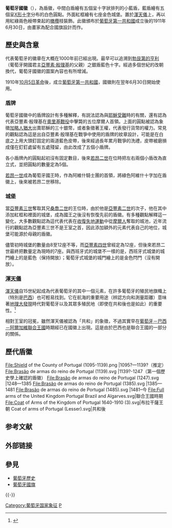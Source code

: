 {{Infobox coat of arms
|name             = 葡萄牙国徽
|image            = Coat of arms of Portugal.svg
|image_width      = 200
|middle           = Military CoA of Portugal.svg
|middle_width     = 200
|middle_caption   = 带有[[国家格言|国家格言]]的版本，用于部队的国徽样式
|lesser           = Coat of arms of Portugal (Lesser).svg
|lesser_width     = 100
|lesser_caption   = 簡易型的國徽，也是在國旗上出現的樣式。
|armiger          = {{PRT}}
|year_adopted     = 1911年6月30日
|crest            =
|torse            =
|shield           = 
|supporters       =
|compartment      =
|motto            =
|orders           =
|other_elements   =
|earlier_versions = 
|use              =
}}

'''葡萄牙國徽'''（{{lang-pt|'''Brasão de armas de Portugal'''}}），為盾徽，中間白盾繪有五個呈十字狀排列的小藍盾，藍盾繪有五個呈[[聖安德魯十字|X形十字]]分布的白色圓點。外面紅框繪有七座金色城堡。置於[[環形球儀|渾天儀]]上，再以用紅綠兩色綬帶束起的[[橄欖|橄欖]]枝裝飾。此徽頒布於[[葡萄牙第一共和國|葡萄牙第一共和國]]成立後的1911年6月30日，由畫家{{link-pt|科倫巴諾·博達洛·平尼艾羅|Columbano Bordalo Pinheiro}}為配合國旗設計而作。

==歷史與含意==

代表葡萄牙的徽章在大概在1000年前已經出現。最早可以追溯到[[勃艮第的亨利|勃艮第的亨利]]（葡萄牙開國君主[[阿方索一世_(葡萄牙)|亞豐素·殷理基]]的父親）之銀盾藍色十字。經過多個世紀的改朝換代，葡萄牙國徽的圖案內容也有所增減。

1910年[[1910年10月5日革命|10月5日革命]]後，成立[[葡萄牙第一共和國|葡萄牙第一共和國]]，國徽則在翌年6月30日開始使用。 

===盾牌===
葡萄牙國徽中的盾牌設計有多種解釋，有説法認為與[[耶穌受難|耶穌受難]]時的{{link-en|五傷|Holy Wounds}}有關，還有認為代表亞豐素·殷理基在[[奧里基戰役|奧里基戰役]]中擊斃的五位摩爾人首領。上面的圓點被認為象徵[[加略人猶大|加略人猶大]]出賣耶穌的三十銀幣，或者象徵著王權，代表發行貨幣的權力。常見的觀點認為這是出自亞豐素·殷理基在戰爭中使用的盾牌的紋章設計，可能是在白底之上用大頭釘固定的兩道藍色皮帶，後來經過長年累月戰爭的洗禮，皮帶被磨損成僅在釘釘處留有五處殘留，由此改成了五個小盾牌。

各小盾牌內的圓點起初沒有固定數目，後來[[若昂二世|若昂二世]]在位時把左右兩個小盾改為直立式，並把圓點的數量定為5個。

[[若昂一世|若昂一世]]成為葡萄牙國王時，作為阿維什騎士團的首領，將綠色阿維什十字加在盾徽上，後來被若昂二世移除。

===城堡===
當[[阿方索三世_(葡萄牙)|亞豐素三世]]奪取其兄[[桑喬二世_(葡萄牙)|桑喬二世]]的王位時，由於他是[[阿方索二世_(葡萄牙)|亞豐素二世]]的次子，他在其中添加紅框和裡面的城堡，成為國王之後沒有恢復先前的盾徽。有多種觀點解釋這一變化，大多數觀點認為這代表代表在[[收復失地運動|收復失地運動]]中從[[摩爾人|摩爾人]]奪取的城池，近年流行的觀點認為亞豐素三世不是王室之首，因此添加額外的元素代表自己的地位，城堡可能源於母親{{link-pt|烏拉卡 (葡萄牙王后)|Urraca de Castela, rainha de Portugal|卡斯蒂利亞的烏拉卡}}的盾徽。

儘管初時城堡的數量由8至12座不等，而[[阿方索四世_(葡萄牙)|亞豐素四世]]曾經定為12座，但後來若昂二世最終把數量定為現時的7座。與西班牙式的城堡不一樣的是，西班牙式城堡的城門繪上的是藍色（保持開放）；葡萄牙式城堡的城門繪上的是金色閂門（沒有開放）。

===[[渾天儀|渾天儀]]===
[[環形球儀|渾天儀]]自15世紀起成為代表葡萄牙的其中一個元素，在許多葡萄牙的殖民地旗幟上（特別是[[巴西|巴西]]）也可輕易找到。它在航海的重要用途（辨認方向和測量距離）意味著[[地理大發現|地理大發現]]時代對葡萄牙以及其眾多殖民地（即使在共和後也是如此）的重要性。<ref>{{Cite web |url=http://www.crwflags.com/fotw/flags/pt).html  |title= Portuguese coat of arms |date=2012-04-13 |language= en |accessdate= 2013-04-12 }}</ref>

相對王室的冠冕，雖然渾天儀被認為「共和」的象徵，不過其實早在[[葡萄牙－巴西－阿爾加維聯合王國|葡萄牙－巴西－阿爾加維聯合王國]]時期經已在國徽上出現。這是由於巴西也是聯合王國的一部分的關係。

==歷代盾徽==
<gallery perrow="5">
File:Shield of the County of Portugal (1095-1139).png |1095?—1139?（推定）
File:Brasão de armas do reino de Portugal (1139).svg |1139?-1247（第一個歷史學上確認的盾徽）
File:Brasão de armas do reino de Portugal (1247).svg |1248—1385
File:Brasão de armas do reino de Portugal (1385).svg |1385—1481
File:Brasão de armas do reino de Portugal (1485).svg |1481–今
File:Full arms of the United Kingdom Portugal Brazil and Algarves.svg|聯合王國時期
File:Coat of Arms of the Kingdom of Portugal 1640-1910 (3).svg|布拉干薩王朝
Coat of arms of Portugal (Lesser).svg|共和後
</gallery>

==参考文献==
{{Reflist}}

==外部链接==
{{Commons category|Coats of arms of Portugal}}

== 參見 ==
{{Portal box|葡萄牙|纹章及旗帜}}
* [[葡萄牙歷史|葡萄牙歷史]]
* [[葡萄牙國旗|葡萄牙國旗]]

{{-}}
{{欧洲题目|国徽}}

[[Category:葡萄牙国家象征|Category:葡萄牙国家象征]]
[[Category:國徽|P]]